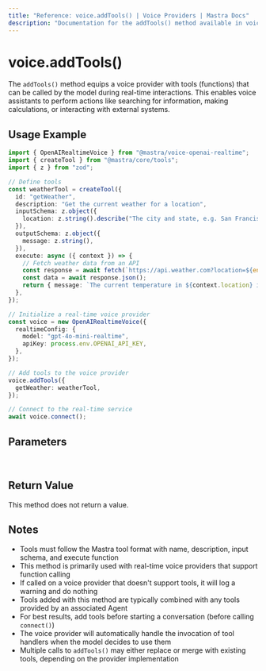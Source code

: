 ```yaml
---
title: "Reference: voice.addTools() | Voice Providers | Mastra Docs"
description: "Documentation for the addTools() method available in voice providers, which equips voice models with function calling capabilities."
---
```


# voice.addTools()

The `addTools()` method equips a voice provider with tools (functions) that can be called by the model during real-time interactions. This enables voice assistants to perform actions like searching for information, making calculations, or interacting with external systems.

## Usage Example

```typescript
import { OpenAIRealtimeVoice } from "@mastra/voice-openai-realtime";
import { createTool } from "@mastra/core/tools";
import { z } from "zod";

// Define tools
const weatherTool = createTool({
  id: "getWeather",
  description: "Get the current weather for a location",
  inputSchema: z.object({
    location: z.string().describe("The city and state, e.g. San Francisco, CA"),
  }),
  outputSchema: z.object({
    message: z.string(),
  }),
  execute: async ({ context }) => {
    // Fetch weather data from an API
    const response = await fetch(`https://api.weather.com?location=${encodeURIComponent(context.location)}`);
    const data = await response.json();
    return { message: `The current temperature in ${context.location} is ${data.temperature}°F with ${data.conditions}.` };
  },
});

// Initialize a real-time voice provider
const voice = new OpenAIRealtimeVoice({
  realtimeConfig: {
    model: "gpt-4o-mini-realtime",
    apiKey: process.env.OPENAI_API_KEY,
  },
});

// Add tools to the voice provider
voice.addTools({
  getWeather: weatherTool,
});

// Connect to the real-time service
await voice.connect();
```

## Parameters
<br/>
<PropertiesTable
  content={[
    {
      name: "tools",
      type: "ToolsInput",
      description: "Object containing tool definitions that can be called by the voice model",
      isOptional: false,
    }
  ]}
/>

## Return Value

This method does not return a value.

## Notes

- Tools must follow the Mastra tool format with name, description, input schema, and execute function
- This method is primarily used with real-time voice providers that support function calling
- If called on a voice provider that doesn't support tools, it will log a warning and do nothing
- Tools added with this method are typically combined with any tools provided by an associated Agent
- For best results, add tools before starting a conversation (before calling `connect()`)
- The voice provider will automatically handle the invocation of tool handlers when the model decides to use them
- Multiple calls to `addTools()` may either replace or merge with existing tools, depending on the provider implementation